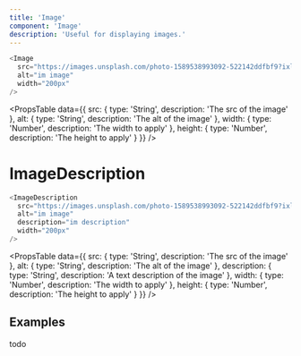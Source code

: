 ```yaml
---
title: 'Image'
component: 'Image'
description: 'Useful for displaying images.'
---
```


```js live
<Image
  src="https://images.unsplash.com/photo-1589538993092-522142ddfbf9?ixlib=rb-1.2.1&ixid=eyJhcHBfaWQiOjEyMDd9&auto=format&fit=crop&w=800&q=80"
  alt="im image"
  width="200px"
/>
```

<PropsTable
  data={{
    src: {
      type: 'String',
      description: 'The src of the image'
    },
    alt: {
      type: 'String',
      description: 'The alt of the image'
    },
    width: {
      type: 'Number',
      description: 'The width to apply'
    },
    height: {
      type: 'Number',
      description: 'The height to apply'
    }
  }}
/>

# ImageDescription

```js live
<ImageDescription
  src="https://images.unsplash.com/photo-1589538993092-522142ddfbf9?ixlib=rb-1.2.1&ixid=eyJhcHBfaWQiOjEyMDd9&auto=format&fit=crop&w=800&q=80"
  alt="im image"
  description="im description"
  width="200px"
/>
```

<PropsTable
  data={{
    src: {
      type: 'String',
      description: 'The src of the image'
    },
    alt: {
      type: 'String',
      description: 'The alt of the image'
    },
    description: {
      type: 'String',
      description: 'A text description of the image'
    },
    width: {
      type: 'Number',
      description: 'The width to apply'
    },
    height: {
      type: 'Number',
      description: 'The height to apply'
    }
  }}
/>

## Examples

todo

